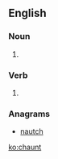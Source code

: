 ==English==

===Noun===
{{en-noun}}

# {{obsolete spelling of|chant|lang=en}}

===Verb===
{{en-verb}}

# {{obsolete spelling of|chant|lang=en}}

===Anagrams===
* [[nautch#English|nautch]]

[[ko:chaunt]]